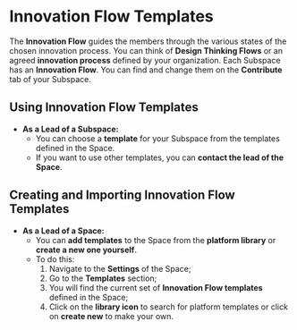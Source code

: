 # Innovation Flow Templates

The **Innovation Flow** guides the members through the various states of the chosen innovation process. You can think of **Design Thinking Flows** or an agreed **innovation process** defined by your organization. Each Subspace has an **Innovation Flow**. You can find and change them on the **Contribute** tab of your Subspace.

## Using Innovation Flow Templates

- **As a Lead of a Subspace:**
  - You can choose a **template** for your Subspace from the templates defined in the Space.
  - If you want to use other templates, you can **contact the lead of the Space**.

## Creating and Importing Innovation Flow Templates

- **As a Lead of a Space:**
  - You can **add templates** to the Space from the **platform library** or **create a new one yourself**.
  - To do this:
    1. Navigate to the **Settings** of the Space;
    2. Go to the **Templates** section;
    3. You will find the current set of **Innovation Flow templates** defined in the Space;
    4. Click on the **library icon** to search for platform templates or click on **create new** to make your own.